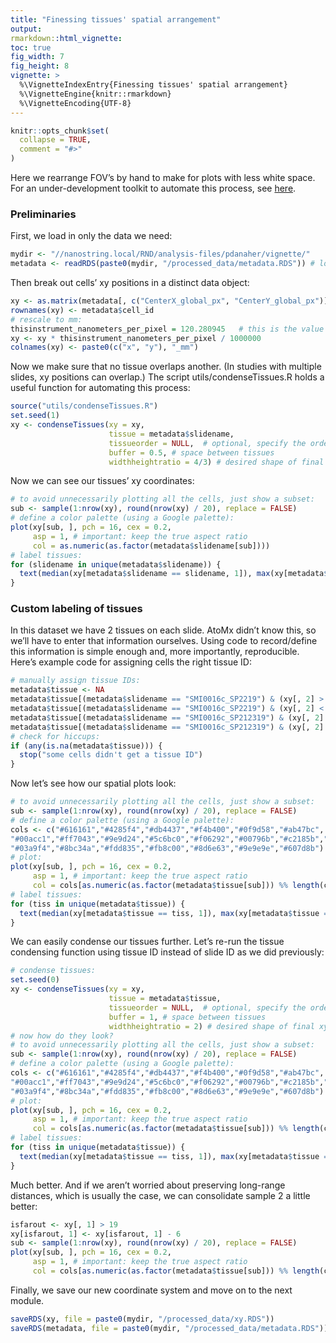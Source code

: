 ```yaml
---
title: "Finessing tissues' spatial arrangement"
output: 
rmarkdown::html_vignette: 
toc: true
fig_width: 7 
fig_height: 8 
vignette: >
  %\VignetteIndexEntry{Finessing tissues' spatial arrangement}
  %\VignetteEngine{knitr::rmarkdown}
  %\VignetteEncoding{UTF-8}
---
```

<style>
p.caption {
  font-size: 1.5em;
}
</style>
```r
knitr::opts_chunk$set(
  collapse = TRUE,
  comment = "#>"
)
```


Here we rearrange FOV's by hand to make for plots with less white space. 
For an under-development toolkit to automate this process, see [here](https://github.com/Nanostring-Biostats/CosMx-Analysis-Scratch-Space/blob/Main/blog/condensing%20FOVs%20and%20tissues%20in%20XY%20space.md).


### Preliminaries

First, we load in only the data we need:

```r
mydir <- "//nanostring.local/RND/analysis-files/pdanaher/vignette/"
metadata <- readRDS(paste0(mydir, "/processed_data/metadata.RDS")) # load cell metadata
```

Then break out cells' xy positions in a distinct data object:

```r
xy <- as.matrix(metadata[, c("CenterX_global_px", "CenterY_global_px")])
rownames(xy) <- metadata$cell_id
# rescale to mm:
thisinstrument_nanometers_per_pixel = 120.280945   # this is the value for most instruments. Your RunSummary file will give the value for your instrument. 
xy <- xy * thisinstrument_nanometers_per_pixel / 1000000
colnames(xy) <- paste0(c("x", "y"), "_mm")
```

Now we make sure that no tissue overlaps another. 
(In studies with multiple slides, xy positions can overlap.)
The script utils/condenseTissues.R holds a useful function for automating 
this process:

```r
source("utils/condenseTissues.R")
set.seed(1)
xy <- condenseTissues(xy = xy, 
                      tissue = metadata$slidename, 
                      tissueorder = NULL,  # optional, specify the order tissues are tiled in
                      buffer = 0.5, # space between tissues
                      widthheightratio = 4/3) # desired shape of final xy locations 
```

Now we can see our tissues' xy coordinates:

```r
# to avoid unnecessarily plotting all the cells, just show a subset:
sub <- sample(1:nrow(xy), round(nrow(xy) / 20), replace = FALSE)
# define a color palette (using a Google palette):
plot(xy[sub, ], pch = 16, cex = 0.2, 
     asp = 1, # important: keep the true aspect ratio
     col = as.numeric(as.factor(metadata$slidename[sub])))
# label tissues:
for (slidename in unique(metadata$slidename)) {
  text(median(xy[metadata$slidename == slidename, 1]), max(xy[metadata$slidename == slidename, 2]), slidename)
}
```

### Custom labeling of tissues

In this dataset we have 2 tissues on each slide. AtoMx didn't know this, so we'll have to enter that information ourselves. 
Using code to record/define this information is simple enough and, more importantly, reproducible.
Here's example code for assigning cells the right tissue ID:

```r
# manually assign tissue IDs:
metadata$tissue <- NA
metadata$tissue[(metadata$slidename == "SMI0016c_SP2219") & (xy[, 2] > 8)] <- "sample1"
metadata$tissue[(metadata$slidename == "SMI0016c_SP2219") & (xy[, 2] < 8)] <- "sample2"
metadata$tissue[(metadata$slidename == "SMI0016c_SP212319") & (xy[, 2] > 8)] <- "sample3"
metadata$tissue[(metadata$slidename == "SMI0016c_SP212319") & (xy[, 2] < 8)] <- "sample4"
# check for hiccups:
if (any(is.na(metadata$tissue))) {
  stop("some cells didn't get a tissue ID")
}
```

Now let's see how our spatial plots look:

```r
# to avoid unnecessarily plotting all the cells, just show a subset:
sub <- sample(1:nrow(xy), round(nrow(xy) / 20), replace = FALSE)
# define a color palette (using a Google palette):
cols <- c("#616161","#4285f4","#db4437","#f4b400","#0f9d58","#ab47bc",
"#00acc1","#ff7043","#9e9d24","#5c6bc0","#f06292","#00796b","#c2185b","#7e57c2",
"#03a9f4","#8bc34a","#fdd835","#fb8c00","#8d6e63","#9e9e9e","#607d8b")
# plot:
plot(xy[sub, ], pch = 16, cex = 0.2, 
     asp = 1, # important: keep the true aspect ratio
     col = cols[as.numeric(as.factor(metadata$tissue[sub])) %% length(cols) + 1])
# label tissues:
for (tiss in unique(metadata$tissue)) {
  text(median(xy[metadata$tissue == tiss, 1]), max(xy[metadata$tissue == tiss, 2]), tiss)
}
```

We can easily condense our tissues further. Let's re-run the tissue condensing function 
using tissue ID instead of slide ID as we did previously:

```r
# condense tissues:
set.seed(0)
xy <- condenseTissues(xy = xy, 
                      tissue = metadata$tissue, 
                      tissueorder = NULL,  # optional, specify the order tissues are tiled in
                      buffer = 1, # space between tissues
                      widthheightratio = 2) # desired shape of final xy locations 
# now how do they look?
# to avoid unnecessarily plotting all the cells, just show a subset:
sub <- sample(1:nrow(xy), round(nrow(xy) / 20), replace = FALSE)
# define a color palette (using a Google palette):
cols <- c("#616161","#4285f4","#db4437","#f4b400","#0f9d58","#ab47bc",
"#00acc1","#ff7043","#9e9d24","#5c6bc0","#f06292","#00796b","#c2185b","#7e57c2",
"#03a9f4","#8bc34a","#fdd835","#fb8c00","#8d6e63","#9e9e9e","#607d8b")
# plot:
plot(xy[sub, ], pch = 16, cex = 0.2, 
     asp = 1, # important: keep the true aspect ratio
     col = cols[as.numeric(as.factor(metadata$tissue[sub])) %% length(cols) + 1])
# label tissues:
for (tiss in unique(metadata$tissue)) {
  text(median(xy[metadata$tissue == tiss, 1]), max(xy[metadata$tissue == tiss, 2]), tiss)
}
```

Much better. And if we aren't worried about preserving long-range distances, which is usually the case,
we can consolidate sample 2 a little better:

```r
isfarout <- xy[, 1] > 19
xy[isfarout, 1] <- xy[isfarout, 1] - 6
sub <- sample(1:nrow(xy), round(nrow(xy) / 20), replace = FALSE)
plot(xy[sub, ], pch = 16, cex = 0.2, 
     asp = 1, # important: keep the true aspect ratio
     col = cols[as.numeric(as.factor(metadata$tissue[sub])) %% length(cols) + 1])
```

Finally, we save our new coordinate system and move on to the next module.

```r
saveRDS(xy, file = paste0(mydir, "/processed_data/xy.RDS"))
saveRDS(metadata, file = paste0(mydir, "/processed_data/metadata.RDS"))
```

